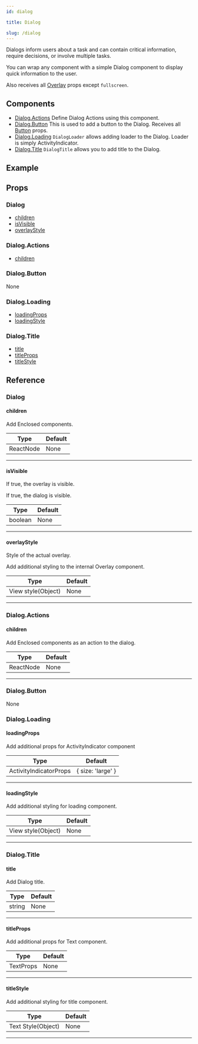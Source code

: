 ```yaml
---
id: dialog

title: Dialog

slug: /dialog
---
```






Dialogs inform users about a task and can contain critical information, require decisions, or involve multiple tasks.

You can wrap any component with a simple Dialog component to display quick information to the user.

Also receives all [Overlay](https://reactnativeelements.com/docs/overlay#props) props except `fullscreen`.

## Components

- [Dialog.Actions](#dialogactions)
  Define Dialog Actions using this component.
- [Dialog.Button](#dialogbutton)
  This is used to add a button to the Dialog.
  Receives all [Button](button#props) props.
- [Dialog.Loading](#dialogloading)
  `DialogLoader` allows adding loader to the Dialog. Loader is simply ActivityIndicator.
- [Dialog.Title](#dialogtitle)
  `DialogTitle` allows you to add title to the Dialog.

## Example

<Usage />

## Props

### Dialog

- [children](#children)
- [isVisible](#isvisible)
- [overlayStyle](#overlaystyle)

### Dialog.Actions

- [children](#children)

### Dialog.Button

None

### Dialog.Loading

- [loadingProps](#loadingprops)
- [loadingStyle](#loadingstyle)

### Dialog.Title

- [title](#title)
- [titleProps](#titleprops)
- [titleStyle](#titlestyle)

## Reference

### Dialog

#### children

Add Enclosed components.

| Type      | Default |
| --------- | ------- |
| ReactNode | None    |

---

#### isVisible

If true, the overlay is visible.

If true, the dialog is visible.

| Type    | Default |
| ------- | ------- |
| boolean | None    |

---

#### overlayStyle

Style of the actual overlay.

Add additional styling to the internal Overlay component.

| Type               | Default |
| ------------------ | ------- |
| View style(Object) | None    |

---

### Dialog.Actions

#### children

Add Enclosed components as an action to the dialog.

| Type      | Default |
| --------- | ------- |
| ReactNode | None    |

---

### Dialog.Button

None

### Dialog.Loading

#### loadingProps

Add additional props for ActivityIndicator component

| Type                   | Default           |
| ---------------------- | ----------------- |
| ActivityIndicatorProps | { size: 'large' } |

---

#### loadingStyle

Add additional styling for loading component.

| Type               | Default |
| ------------------ | ------- |
| View style(Object) | None    |

---

### Dialog.Title

#### title

Add Dialog title.

| Type   | Default |
| ------ | ------- |
| string | None    |

---

#### titleProps

Add additional props for Text component.

| Type      | Default |
| --------- | ------- |
| TextProps | None    |

---

#### titleStyle

Add additional styling for title component.

| Type               | Default |
| ------------------ | ------- |
| Text Style(Object) | None    |

---
